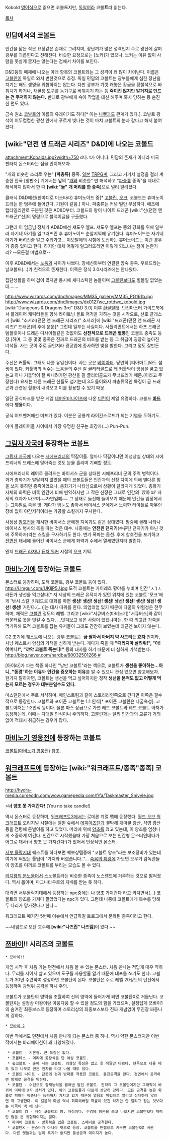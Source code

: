 Kobold
[[영어]]식으로 읽으면 코볼'''드'''지만, [[독일어]]라 코볼'''트'''라 읽는다.

[[목차]]

== 민담에서의 코볼트 ==
인간을 닮은 작은 요정같은 존재로 그려지며, 장난끼가 많은 성격인지 주로 광산에 살며 광부를 괴롭힌다고 전해진다. 비슷한 요정으로는 [노커]가 있으나, 노커는 이유 없이 사람을 못살게 굴지는 않는다는 점에서 차이를 보인다.

D&D등의 매체에 나오는 아래 항목의 코볼트와는 그 성격이 꽤 많이 차이난다. 이름은 [[고블린]]이 독일로 와서 변한것으로 추정. 독일 민담의 코볼트는 광부들에게 심한 장난을 치기는 해도 생명을 위협하지는 않는다. 다만 광부가 기껏 캐놓은 황금을 황철석으로 바꿔치기 하거나, 채굴용 도구를 농기구로 바꿔치기 하는 등 '''죽이진 않지만 알거지로 만드는 건 주저하지 않는다.''' 반대로 광부에게 속아 작업을 대신 해주며 혹사 당하는 등 순진한 면도 있다.

금속 원소 [[코발트]]의 이름의 유래이기도 하다[* 이는 [[니켈]]과도 관계가 있다.]. 코발트 광석이 어두컴컴한 광산 안에서 푸르게 빛나는 것이 마치 코볼트의 눈과 같다고 해서 붙여졌다.

== [wiki:"던전 앤 드래곤 시리즈" D&D]에 나오는 코볼드 == 
attachment:Kobalds.jpg?width=750
d다. t가 아니다. 민담의 존재가 아니라 미국 판타지 몬스터라는 점을 인지해보자.

"개와 비슷한 소리로 우는" '''[파충류]''' 종족. [[일본]] [[TRPG]]계, 그리고 거기서 설정을 걸러 계승한 한국 [양판소] 계에서는 앞의 "[[개]]와 비슷한" 만 해석하고 "[[파충류]] 종족"을 제대로 해석하지 않아서 한 때 '''[wiki:"놀" 개 머리를 한 종족]'''으로 널리 알려졌다.
 
클래식 D&D에선(한마디로 미스타라) 휴머노이드 중[* [[고블린]], [[오크]], 코볼드는 휴머노이드라는 한 범주에 들어간다. 기원이 같음.] 하나. 파충류는 커녕 털만 무성하다. 애초에 랩타일리안로 구분된 것은 AD&D부터. 코볼드의 왕이 나이트 드래곤 [wiki:"신(던전 앤 드래곤)"신]의 명령으로 블랙이글을 구출했다.

그런데 이 임금님 정체가 AD&D에선 섀도우 엘프. 섀도우 엘프는 종의 강화를 위해 일부러 자기네 아기를 일그러뜨린 후 휴머노이드 순찰지역에 유기한다. 휴머노이드는 자기네 아기가 버려진줄 알고 주워가고... 이모탈에의 시험에 도전하는 휴머노이드는 이런 경우가 종종 있다고 한다. 하지만 대체 어떻게 일그러뜨리면 이렇게 되느냐는 점이 논란거리? --모든걸 마법으로--

이후 AD&D에서는 [[노움]]과 사이가 나쁘다. 창세신화부터 연결된 앙숙 종족. 우르드라는 날코볼드(…)가 친척으로 존재한다. 이쪽은 정식 3.0시리즈에는 안나왔다.

집단생활을 하며 겁이 많지만 동시에 새디스틱한 놈들이며 [[고블린]]보다도 별볼일 없었는데…….

http://www.wizards.com/dnd/images/MM35_gallery/MM35_PG161b.jpg
http://www.wizards.com/dnd/images/dx0127we_rotdwe_kobold.jpg
[wiki:"Dungeons & Dragons 3rd" D&D 3.0] 이후 [[환골탈태]]. 던전마스터 가이드북에서 플레이어 캐릭터들을 향해 라이트닝 볼트 저격을 가하는 것을 시작으로, 선호 클래스가 [wiki:"소서러(던전 앤 드래곤 시리즈)" 소서러]에 [wiki:"드래곤(던전 앤 드래곤 시리즈)" 드래곤]의 후예 운운[* 그런데 일부는 사실이다. 서플리먼트에서는 하프 드래곤 템플릿이나 드래곤 디사이플같은 것없이도 '''선천적으로 드래곤 혈통'''인 코볼트 종족도 등장.]하며, 그 중 몇몇 종족은 진짜로 드래곤의 비호를 받는 등 그 취급이 굉장히 높아진 녀석들. 사는 곳이 주로 굴인지라 광공업에 종사하면 빛을 발한다. 그리고 덫도 잘만든다.

주신은 커툴막. 그래도 나름 유일신이다. 사는 곳은 [[베이아터]]. 당연히 [티아마트]와도 섬씽이 있다. 커툴막의 적수는 노움들의 주신 갈 글리터골드로 왜 커툴막이 앙심을 품고 있는고 하니 커툴막이 잘 파내려가던 광산을 갈 글리터골드가 무너뜨리기 때문.(이라고 주장한다) 요새는 다른 드래곤 신들도 섬기는데 3.5 들어와서 파충류적인 특징이 곧 드래곤과 관련된 혈통이 내려오고 이를 활용할 수 있기 때문.

일단 공식마크를 받은 게임 [[네버윈터나이츠]]에 나온 [[디킨]]이 제일 유명하다. 코볼드 '''[[바드]]'''에다 '''영웅'''이다.

공식 어드벤쳐에선 미포가 있다. 이분은 공룡계 라이칸스로프가 되는 기염을 토하기도.

아마 플레이어들 사이에서 가장 유명한 친구는 최강자(...) Pun-Pun.

== [[그림자 자국]]에 등장하는 코볼트 ==
[[그림자 자국]]에 나오는 [[시에프리너]]의 딱갈이들. 얼마나 딱갈이냐면 이성상실 상태의 시에프리너의 브레스에 맞아죽는 것도 눈물 흘리며 기뻐할 정도. 

시에프리너의 레어로 몰려드는 바이서스 군을 상대한 시에프리너 군의 주력 병력이다. 과거 총화기가 발달되지 않았을 때의 코볼트들은 인간과의 신장 차이에 의해 별다른 힘을 쓰지 못하던 종족이었으나, 총화기가 나타남으로써 상황이 달라지게 되었다. 총화기 자체의 화력은 비록 인간에 비해 빈약하지만 그 작은 신장은 그대로 인간의 '앉아 쏴' 자세의 효과가 나오며~~자연엄폐~~ 그 상태로 돌진해 들어오기 때문에 인간들 입장에서는 그야말로 죽을 맛. 게다가 밤눈도 좋아서 바이서스 군에게서 노획한 라이플로 아무런 장비 없이 야간저격이라는 가공할 스킬까지 구사한다.

사정상 [[참호전]]을 개시한 바이서스 군에겐 지옥과도 같은 상대였다. 밤중에 몰래 나타나 바이서스 병사의 목을 따는 것은 대수. 나중에는 '''안전핀 던지기'''(수류탄 던지기가 아닌 것에 주목하자)라는 스킬을 구사하기도 한다. 변기 폭파는 옵션. 후에 참호전을 포기하고 [[전면전]] 태세에 들어간 바이서스 군에게 화력과 수에서 열세였던지라 발린다.

왠지 [[드래곤 라자]]나 [[퓨처 워커]] 시절의 [[오크]] 기믹.

== [[마비노기]]에 등장하는 코볼트 ==
몬스터로 등장하며, 도적 코볼트, 광부 코볼트 등이 있다.
http://i.imgur.com/UKljP5J.jpg
도적 코볼트는 가이레흐 황야를 누비며 인간 'ㅅ')ㅗ라든가 생선을 먹고싶다[* 저 세상의 드래곤 유적지가 있던 위치에 있는 코볼트 '모크'에게 '낚시 스킬' 키워드로 대화를 하면 '''생선! 생선! 생선! 생선! 생선! 생선! 생선! 생선! 생선! 생선!''' 거린다.(...)]는 대사 따위를 한다. 띄엄띄엄 있기 때문에 다굴의 위험성은 전무하며, 체력은 [[고블린]] 정도의 레벨. 그리고 [wiki:"서큐버스(마비노기)"서큐버스]와 같이 카운터로 옷을 벗길 수 있다. …벗겨보고 싶은 사람이 있겠냐마는. 한 때 최고급 가죽을 먹기위해 도적 코볼트를 잡는 유저들이 그래도 간간히 보였는데 최근엔 보이지 않는다.

G2 초기에 퀘스트에 나오는 광부 코볼트는 '''금 팔아서 아버지 약 사드리는 [[효자]]''' 인지라, 사냥 퀘스트시 양심의 가책을 심하게 받는다. 게다가 죽을 때 '''"때리지마 살려줘!", "아! 어머니!", "꺄악 코볼트 죽는다!"''' 등의 대사를 하기 때문에 더 심하게 가책받는다. [[http://blog.naver.com/hardba/60032501266 #]]

[아이라]가 파는 책중 하나인 "낭만 코볼트"라는 책으로, 코볼트가 '''생선을 좋아하는...아니, "동경"하는 이유'''와 '''인간을 증오하는 이유'''를 알 수 있으니 관심 있으면 참고해보자.
한가지 말하자면, 코볼트는 생선을 먹고 싶어하지만 정작 '''생선을 본적도 없고 어떻게 먹는지 모르는 경우가 대부분일수도 있다.'''

마스던젼에서 주로 서식하며. 메인스트림과 같이 스토리라인쪽으로 간다면 이쪽은 필수적으로 등장한다. 코볼트와 포이즌 코볼트는 1:1 인식[* 포이즌 고블린은 다굴속성]. 코볼트아쳐는 1:2인식 등이다. 물론 마스 상급으로 가면 레드 코볼트와 레드 코볼트 아쳐가 등장하는데. 이때는 다대일 인식이니 주의하자. 고블린과는 달리 인간과의 교류가 거의 없어 적대시 취급하는 경우가 많다.

== [[마비노기 영웅전]]에 등장하는 코볼트 ==
[[코볼트(마비노기 영웅전)]] 참조.

== [[워크래프트]]에 등장하는 [wiki:"워크래프트/종족"종족] 코볼트 ==
http://hydra-media.cursecdn.com/wow.gamepedia.com/f/fa/Taskmaster_Snivvle.jpg

>'''너 양초 못 가져간다!''' (You no take candle!)

역시 몬스터로 등장하며, [[워크래프트3]]에서는 로데론 계열 맵에 등장했다. [[월드 오브 워크래프트]] 오리지널 시절에는 엘윈 숲에서 [[데피아즈단]]과 결탁해 개미굴 광산, 석영 광산등을 점령해 돈벌이를 하고 있었다. 머리에 위에 [[양초]]를 얹고 있는데, 이 양초를 엄청나게 소중하게 여긴다. 인간으로 시작했을때 가장 처음으로 보는 인간형 몬스터인데다가 어그로 대사(너 양초 못 가져간다!)가 있어서 인상적인 몬스터.

[[서부 몰락지대]] 퀘스트를 하다보면 퀘보상템중에 "코볼트 양초"라는 보조장비가 있는데 여기에 써있는 툴팁이 "가져와 버렸습니다.."... [[죽음의 폐광]]에 가보면 오우거 감독관들이 양초를 미끼로 코볼트를 부리는 모습도 볼 수 있다.

[[리치왕의 분노]]들어서 스노볼트라는 비슷한 종족이 노스렌드에 거주하는 것으로 밝혀졌다. 역시 몹이며, 마그나타우르의 지배를 받는 듯 하다.

대격변 서부몰락지대에서 등장하는 npc중에는 나 양초 가져간다 라고 외치면서(...) 코볼트의 양초를 가져다 팔았었다는 npc가 있다. 그런데 나중에 코볼트에게 복수를 당해 두 다리가 망가졌다고 한다...

워크래프트 매거진 5번째 이슈에서 언급하길 트로그에서 분화된 종족이라고 한다.

~~네임드로 모단 호수에 '''[wiki:"나즈린" 나즈림]'''이 있다.~~

== [[쯔바이]]!! 시리즈의 코볼트 ==
 * 쯔바이!!

게임 시작 후 처음 가는 던전에서 처음 볼 수 있는 몬스터. 처음 만나는 적답게 매우 약하다. 무리를 지어서 살고 있으며 도구를 사용할줄 알기 때문에 대포를 쏘기도 한다. 코볼트가 30년 수련하여 성장하면 코볼탄이 된다. 코볼탄은 주로 레벨 20정도의 던전에서 등장하며 광범위 공격을 하니 주의.

코볼트가 코볼탄의 영역을 초월하여 신의 영역에 들어가게 되면 코볼탄X로 거듭난다. 코볼탄X는 설정상 마왕이랑 아웅다웅 할 수 있을 정도의 힘을 가졌으며, 설정답게 쯔바이1의 숨겨진 최종보스로 등장하여 스토리상의 최종보스보다 진짜 개념없이 무진장 짜증나게 강하다.

 * [[쯔바이 2]]
이번 작에서도 던전에서 처음 만나게 되는 몬스터 중 하나. 역시 약한 몬스터지만 이번 작에서는 바리에이션이 꽤 다양해졌다.

  * 코볼트 - 기본형. 큰 특징은 없다.
  * 코볼테스 - 머리에 꽃장식을 단 여성 코볼트.
  * 숲코볼트 - 숲에 사는 코볼트. 외형상 특징은 없고 옷 색깔만 다르다. 단독으로 나올 때도 있고 나무로 만든 전차를 타고 나올 때도 있다.
  * 코볼트 나이트 - 갑옷에 검과 방패를 착용한 코볼트. 돌진공격을 한다. 정면에서 공격하면 방패로 공격을 막는다.
  * 코볼탄 - 수련으로 잠재능력을 끌어낸 달인 코볼트. 전작의 그 코볼탄이지만 그래픽이 바뀌어 이마에 X자 상처가 있다. 위의 코볼트들과 다르게 상당히 강하다. 모든 공격을 높은 확률로 피하는 짜증나는 능력까지 가지고 있기 때문에 얼음의 마법으로 얼리고 상대하지 않으면 꽤 고생한다. 이 얼음의 마법 역시 회피해버릴 확률이 있긴 하지만 안 얼리고 잡는 것보다는 이쪽이 백 배 낫다.
  * 코볼트 킹 - 자칭 코볼트의 왕. 자칭이다. 수염에 왕관을 쓰고 나오지만 코볼탄보다 체력만 많을 뿐 위협적이지는 않다.
  * 파이어 코볼트 - 방화복을 입은 코볼트. 스패너로 공격한다.
  * 코볼탄X - 몬스터가 아니라 펫으로 등장. 코볼트를 만렙으로 키우면 코볼탄X로 바뀐다. 다른 펫들과는 달리 특기가 없지만 통상공격 데미지가 높다.
